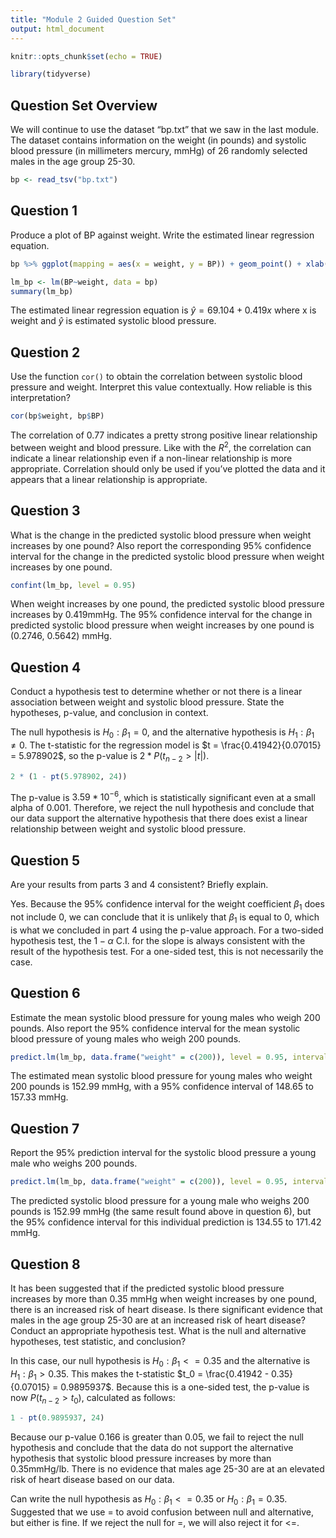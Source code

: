 ```yaml
---
title: "Module 2 Guided Question Set"
output: html_document
---
```


```r
knitr::opts_chunk$set(echo = TRUE)

library(tidyverse)
```

## Question Set Overview

We will continue to use the dataset “bp.txt” that we saw in the last module.  The dataset contains information on the weight (in pounds) and systolic blood pressure (in millimeters mercury, mmHg) of 26 randomly selected males in the age group 25-30.

```r
bp <- read_tsv("bp.txt")
```

## Question 1

Produce a plot of BP against weight.  Write the estimated linear regression equation.

```r
bp %>% ggplot(mapping = aes(x = weight, y = BP)) + geom_point() + xlab("Weight (lbs)") + ylab ("Systolic Blood Pressure (mmHg)") + labs(title = "Weight and Blood Pressure,  Males Age 25-30")
```
```r
lm_bp <- lm(BP~weight, data = bp)
summary(lm_bp)
```

The estimated linear regression equation is $\hat{y} = 69.104 + 0.419x$ where x is weight and $\hat{y}$ is estimated systolic blood pressure.


## Question 2

Use the function `cor()` to obtain the correlation between systolic blood pressure and weight.  Interpret this value contextually.  How reliable is this interpretation?

```r
cor(bp$weight, bp$BP)
```

The correlation of 0.77 indicates a pretty strong positive linear relationship between weight and blood pressure. Like with the $R^2$, the correlation can indicate a linear relationship even if a non-linear relationship is more appropriate. Correlation should only be used if you've plotted the data and it appears that a linear relationship is appropriate.

## Question 3

What is the change in the predicted systolic blood pressure when weight increases by one pound?  Also report the corresponding 95% confidence interval for the change in the predicted systolic blood pressure when weight increases by one pound.

```r
confint(lm_bp, level = 0.95)
```

When weight increases by one pound, the predicted systolic blood pressure increases by 0.419mmHg. The 95% confidence interval for the change in predicted systolic blood pressure when weight increases by one pound is (0.2746, 0.5642) mmHg.

## Question 4

Conduct a hypothesis test to determine whether or not there is a linear association between weight and systolic blood pressure.  State the hypotheses, p-value, and conclusion in context.

The null hypothesis is $H_0: \beta_1 = 0$, and the alternative hypothesis is $H_1: \beta_1 \not= 0$. The t-statistic for the regression model is $t = \frac{0.41942}{0.07015} = 5.978902$, so the p-value is $2 * P(t_{n - 2} > |t|)$.

```r
2 * (1 - pt(5.978902, 24))
```

The p-value is $3.59 * 10^{-6}$, which is statistically significant even at a small alpha of 0.001. Therefore, we reject the null hypothesis and conclude that our data support the alternative hypothesis that there does exist a linear relationship between weight and systolic blood pressure.

## Question 5

Are your results from parts 3 and 4 consistent?  Briefly explain.

Yes. Because the 95% confidence interval for the weight coefficient $\beta_1$ does not include 0, we can conclude that it is unlikely that $\beta_1$ is equal to 0, which is what we concluded in part 4 using the p-value approach. For a two-sided hypothesis test, the $1 - \alpha$ C.I. for the slope is always consistent with the result of the hypothesis test. For a one-sided test, this is not necessarily the case.

## Question 6

Estimate  the  mean  systolic  blood  pressure  for  young  males  who  weigh  200  pounds. Also report the 95% confidence interval for the mean systolic blood pressure of young males who weigh 200 pounds.

```r
predict.lm(lm_bp, data.frame("weight" = c(200)), level = 0.95, interval = "confidence")
```

The estimated mean systolic blood pressure for young males who weight 200 pounds is 152.99 mmHg, with a 95% confidence interval of 148.65 to 157.33 mmHg.

## Question 7

Report the 95% prediction interval for the systolic blood pressure a young male who weighs 200 pounds.

```r
predict.lm(lm_bp, data.frame("weight" = c(200)), level = 0.95, interval = "prediction")
```

The predicted systolic blood pressure for a young male who weighs 200 pounds is 152.99 mmHg (the same result found above in question 6), but the 95% confidence interval for this individual prediction is 134.55 to 171.42 mmHg.

## Question 8

It has been suggested that if the predicted systolic blood pressure increases by more than  0.35  mmHg  when  weight  increases  by  one  pound,  there  is  an  increased  risk  of heart disease.  Is there significant evidence that males in the age group 25-30 are at an increased risk of heart disease?  Conduct an appropriate hypothesis test.  What is the null and alternative hypotheses, test statistic, and conclusion?

In this case, our null hypothesis is $H_0: \beta_1 <= 0.35$ and the alternative is $H_1: \beta_1 > 0.35$. This makes the t-statistic $t_0 = \frac{0.41942 - 0.35}{0.07015} = 0.9895937$. Because this is a one-sided test, the p-value is now $P(t_{n-2} > t_0)$, calculated as follows:

```r
1 - pt(0.9895937, 24)
```

Because our p-value 0.166 is greater than 0.05, we fail to reject the null hypothesis and conclude that the data do not support the alternative hypothesis that systolic blood pressure increases by more than 0.35mmHg/lb. There is no evidence that males age 25-30 are at an elevated risk of heart disease based on our data.

Can write the null hypothesis as $H_0: \beta_1 <= 0.35$ or $H_0: \beta_1 = 0.35$. Suggested that we use = to avoid confusion between null and alternative, but either is fine. If we reject the null for =, we will also reject it for <=.

